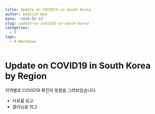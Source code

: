 ```yaml
---
title: Update on COVID19 in South Korea
author: Seokjin Woo
date: '2020-03-23'
slug: update-on-covid19-in-south-korea
categories:
  - R
tags:
  - R Markdown
---
```


# Update on COVID19 in South Korea by Region

지역별로 COVID19 확진자 동향을 그려보았습니다.

- 자료를 읽고
- 클리닝을 하고

